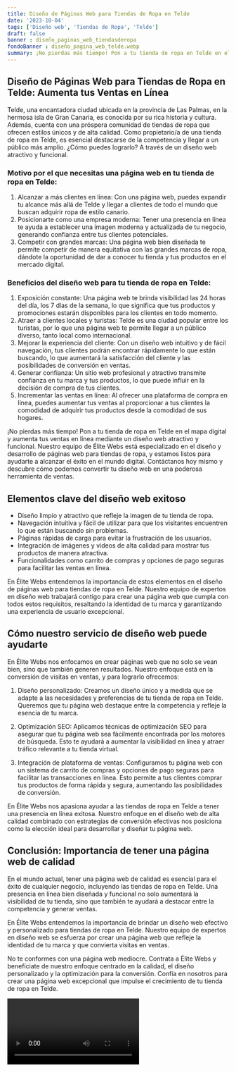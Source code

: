 ```yaml
---
title: Diseño de Páginas Web para Tiendas de Ropa en Telde
date: '2023-10-04'
tags: ['Diseño web', 'Tiendas de Ropa', 'Telde']
draft: false
banner : diseño_paginas_web_tiendasderopa
fondoBanner : diseño_pagina_web_telde.webp
summary: ¡No pierdas más tiempo! Pon a tu tienda de ropa en Telde en el mapa digital y aumenta tus ventas en línea mediante un diseño web atractivo y funcional. Nuestro equipo de Élite Webs está especializado en el diseño y desarrollo de páginas web para tiendas de ropa, y estamos listos para ayudarte a alcanzar el éxito en el mundo digital. Contáctanos hoy mismo y descubre cómo podemos convertir tu diseño web en una poderosa herramienta de ventas.
---
```


## Diseño de Páginas Web para Tiendas de Ropa en Telde: Aumenta tus Ventas en Línea
Telde, una encantadora ciudad ubicada en la provincia de Las Palmas, en la hermosa isla de Gran Canaria, es conocida por su rica historia y cultura. Además, cuenta con una próspera comunidad de tiendas de ropa que ofrecen estilos únicos y de alta calidad. Como propietario/a de una tienda de ropa en Telde, es esencial destacarse de la competencia y llegar a un público más amplio. ¿Cómo puedes lograrlo? A través de un diseño web atractivo y funcional.

### Motivo por el que necesitas una página web en tu tienda de ropa en Telde:
1. Alcanzar a más clientes en línea: Con una página web, puedes expandir tu alcance más allá de Telde y llegar a clientes de todo el mundo que buscan adquirir ropa de estilo canario.
2. Posicionarte como una empresa moderna: Tener una presencia en línea te ayuda a establecer una imagen moderna y actualizada de tu negocio, generando confianza entre tus clientes potenciales.
3. Competir con grandes marcas: Una página web bien diseñada te permite competir de manera equitativa con las grandes marcas de ropa, dándote la oportunidad de dar a conocer tu tienda y tus productos en el mercado digital.

### Beneficios del diseño web para tu tienda de ropa en Telde:
1. Exposición constante: Una página web te brinda visibilidad las 24 horas del día, los 7 días de la semana, lo que significa que tus productos y promociones estarán disponibles para los clientes en todo momento.
2. Atraer a clientes locales y turistas: Telde es una ciudad popular entre los turistas, por lo que una página web te permite llegar a un público diverso, tanto local como internacional.
3. Mejorar la experiencia del cliente: Con un diseño web intuitivo y de fácil navegación, tus clientes podrán encontrar rápidamente lo que están buscando, lo que aumentará la satisfacción del cliente y las posibilidades de conversión en ventas.
4. Generar confianza: Un sitio web profesional y atractivo transmite confianza en tu marca y tus productos, lo que puede influir en la decisión de compra de tus clientes.
5. Incrementar las ventas en línea: Al ofrecer una plataforma de compra en línea, puedes aumentar tus ventas al proporcionar a tus clientes la comodidad de adquirir tus productos desde la comodidad de sus hogares.

¡No pierdas más tiempo! Pon a tu tienda de ropa en Telde en el mapa digital y aumenta tus ventas en línea mediante un diseño web atractivo y funcional. Nuestro equipo de Élite Webs está especializado en el diseño y desarrollo de páginas web para tiendas de ropa, y estamos listos para ayudarte a alcanzar el éxito en el mundo digital. Contáctanos hoy mismo y descubre cómo podemos convertir tu diseño web en una poderosa herramienta de ventas.

<GifSeo />

<Cta />

## Elementos clave del diseño web exitoso

- Diseño limpio y atractivo que refleje la imagen de tu tienda de ropa.
- Navegación intuitiva y fácil de utilizar para que los visitantes encuentren lo que están buscando sin problemas.
- Páginas rápidas de carga para evitar la frustración de los usuarios.
- Integración de imágenes y videos de alta calidad para mostrar tus productos de manera atractiva.
- Funcionalidades como carrito de compras y opciones de pago seguras para facilitar las ventas en línea.

En Élite Webs entendemos la importancia de estos elementos en el diseño de páginas web para tiendas de ropa en Telde. Nuestro equipo de expertos en diseño web trabajará contigo para crear una página web que cumpla con todos estos requisitos, resaltando la identidad de tu marca y garantizando una experiencia de usuario excepcional.

## Cómo nuestro servicio de diseño web puede ayudarte

En Élite Webs nos enfocamos en crear páginas web que no solo se vean bien, sino que también generen resultados. Nuestro enfoque está en la conversión de visitas en ventas, y para lograrlo ofrecemos:

1. Diseño personalizado: Creamos un diseño único y a medida que se adapte a las necesidades y preferencias de tu tienda de ropa en Telde. Queremos que tu página web destaque entre la competencia y refleje la esencia de tu marca.

2. Optimización SEO: Aplicamos técnicas de optimización SEO para asegurar que tu página web sea fácilmente encontrada por los motores de búsqueda. Esto te ayudará a aumentar la visibilidad en línea y atraer tráfico relevante a tu tienda virtual.

3. Integración de plataforma de ventas: Configuramos tu página web con un sistema de carrito de compras y opciones de pago seguras para facilitar las transacciones en línea. Esto permite a tus clientes comprar tus productos de forma rápida y segura, aumentando las posibilidades de conversión.

En Élite Webs nos apasiona ayudar a las tiendas de ropa en Telde a tener una presencia en línea exitosa. Nuestro enfoque en el diseño web de alta calidad combinado con estrategias de conversión efectivas nos posiciona como la elección ideal para desarrollar y diseñar tu página web.

## Conclusión: Importancia de tener una página web de calidad

En el mundo actual, tener una página web de calidad es esencial para el éxito de cualquier negocio, incluyendo las tiendas de ropa en Telde. Una presencia en línea bien diseñada y funcional no solo aumentará la visibilidad de tu tienda, sino que también te ayudará a destacar entre la competencia y generar ventas.

En Élite Webs entendemos la importancia de brindar un diseño web efectivo y personalizado para tiendas de ropa en Telde. Nuestro equipo de expertos en diseño web se esfuerza por crear una página web que refleje la identidad de tu marca y que convierta visitas en ventas.

No te conformes con una página web mediocre. Contrata a Élite Webs y benefíciate de nuestro enfoque centrado en la calidad, el diseño personalizado y la optimización para la conversión. Confía en nosotros para crear una página web excepcional que impulse el crecimiento de tu tienda de ropa en Telde.

<Video />

<CtaBot job='Tiendas de Ropa' city='Telde'/>

<Gmaps query='Telde+españa+maps' />